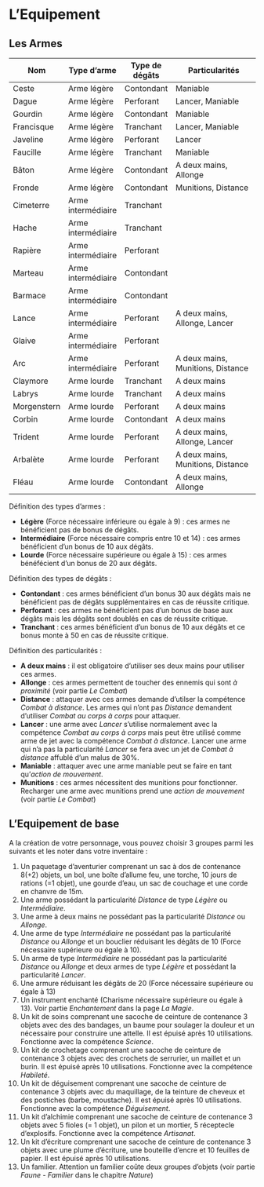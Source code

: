 # L'Equipement

## Les Armes

| Nom         | Type d'arme        | Type de dégâts | Particularités                          |
|-------------|--------------------|----------------|-----------------------------------------|
| Ceste       | Arme légère        | Contondant     | Maniable                                |
| Dague       | Arme légère        | Perforant      | Lancer, Maniable                        |
| Gourdin     | Arme légère        | Contondant     | Maniable                                |
| Francisque  | Arme légère        | Tranchant      | Lancer, Maniable                        |
| Javeline    | Arme légère        | Perforant      | Lancer                                  |
| Faucille    | Arme légère        | Tranchant      | Maniable                                |
| Bâton       | Arme légère        | Contondant     | A deux mains, Allonge                   |
| Fronde      | Arme légère        | Contondant     | Munitions, Distance                     |
| Cimeterre   | Arme intermédiaire | Tranchant      |                                         |
| Hache       | Arme intermédiaire | Tranchant      |                                         |
| Rapière     | Arme intermédiaire | Perforant      |                                         |
| Marteau     | Arme intermédiaire | Contondant     |                                         |
| Barmace     | Arme intermédiaire | Contondant     |                                         |
| Lance       | Arme intermédiaire | Perforant      | A deux mains, Allonge, Lancer           |
| Glaive      | Arme intermédiaire | Perforant      |                                         |
| Arc         | Arme intermédiaire | Perforant      | A deux mains, Munitions, Distance       |
| Claymore    | Arme lourde        | Tranchant      | A deux mains                            |
| Labrys      | Arme lourde        | Tranchant      | A deux mains                            |
| Morgenstern | Arme lourde        | Perforant      | A deux mains                            |
| Corbin      | Arme lourde        | Contondant     | A deux mains                            |
| Trident     | Arme lourde        | Perforant      | A deux mains, Allonge, Lancer           |
| Arbalète    | Arme lourde        | Perforant      | A deux mains, Munitions, Distance       |
| Fléau       | Arme lourde        | Contondant     | A deux mains, Allonge                   |


Définition des types d'armes : 

- **Légère** (Force nécessaire inférieure ou égale à 9) : ces armes ne bénéficient pas de bonus de dégâts.
- **Intermédiaire** (Force nécessaire compris entre 10 et 14) : ces armes bénéficient d'un bonus de 10 aux dégâts. 
- **Lourde** (Force nécessaire supérieure ou égale à 15) : ces armes bénéfécient d'un bonus de 20 aux dégâts. 

Définition des types de dégâts :

- **Contondant** : ces armes bénéficient d'un bonus 30 aux dégâts mais ne bénéficient pas de dégâts supplémentaires en cas de réussite critique. 
- **Perforant** : ces armes ne bénéficient pas d'un bonus de base aux dégâts mais les dégâts sont doublés en cas de réussite critique.
- **Tranchant** : ces armes bénéficient d'un bonus de 10 aux dégâts et ce bonus monte à 50 en cas de réussite critique. 

Définition des particularités :

- **A deux mains** : il est obligatoire d'utiliser ses deux mains pour utiliser ces armes.
- **Allonge** : ces armes permettent de toucher des ennemis qui sont *à proximité* (voir partie *Le Combat*)
- **Distance** : attaquer avec ces armes demande d'utilser la compétence *Combat à distance*. Les armes qui n'ont pas *Distance* demandent d'utiliser *Combat au corps à corps* pour attaquer.
- **Lancer** : une arme avec *Lancer* s'utilise normalement avec la compétence *Combat au corps à corps* mais peut être utilisé comme arme de jet avec la compétence *Combat à distance*. Lancer une arme qui n'a pas la particularité *Lancer* se fera avec un jet de *Combat à distance* affublé d'un malus de 30%. 
- **Maniable** : attaquer avec une arme maniable peut se faire en tant qu'*action de mouvement*. 
- **Munitions** : ces armes nécessitent des munitions pour fonctionner. Recharger une arme avec munitions prend une *action de mouvement* (voir partie *Le Combat*)

## L'Equipement de base
A la création de votre personnage, vous pouvez choisir 3 groupes parmi les suivants et les noter dans votre inventaire : 

1. Un paquetage d'aventurier comprenant un sac à dos de contenance 8(+2) objets, un bol, une boîte d’allume feu, une torche, 10 jours de rations (=1 objet), une gourde d’eau, un sac de couchage et une corde en chanvre de 15m.
2. Une arme possédant la particularité *Distance* de type *Légère* ou *Intermédiaire*.
3. Une arme à deux mains ne possédant pas la particularité *Distance* ou *Allonge*.
4. Une arme de type *Intermédiaire* ne possédant pas la particularité *Distance* ou *Allonge* et un bouclier réduisant les dégâts de 10 (Force nécessaire supérieure ou égale à 10).
5. Un arme de type *Intermédiaire* ne possédant pas la particularité *Distance* ou *Allonge*  et deux armes de type *Légère* et possédant la particularité *Lancer*.
6. Une armure réduisant les dégâts de 20 (Force nécessaire supérieure ou égale à 13)
7. Un instrument enchanté (Charisme nécessaire supérieure ou égale à 13). Voir partie *Enchantement* dans la page *La Magie*.
8. Un kit de soins comprenant une sacoche de ceinture de contenance 3 objets avec des des bandages, un baume pour soulager la douleur et un nécessaire pour construire une attelle. Il est épuisé après 10 utilisations. Fonctionne avec la compétence *Science*.
9. Un kit de crochetage comprenant une sacoche de ceinture de contenance 3 objets avec des crochets de serrurier, un maillet et un burin. Il est épuisé après 10 utilisations. Fonctionne avec la compétence *Habileté*.
10. Un kit de déguisement comprenant une sacoche de ceinture de contenance 3 objets avec du maquillage, de la teinture de cheveux et des postiches (barbe, moustache). Il est épuisé après 10 utilisations. Fonctionne avec la compétence *Déguisement*. 
11. Un kit d'alchimie comprenant une sacoche de ceinture de contenance 3 objets avec 5 fioles (= 1 objet), un pilon et un mortier, 5 réceptecle d'explosifs. Fonctionne avec la compétence *Artisanat*. 
11. Un kit d'écriture comprenant une sacoche de ceinture de contenance 3 objets avec une plume d’écriture, une bouteille d’encre et 10 feuilles de papier. Il est épuisé après 10 utilisations.
12. Un familier. Attention un familier coûte deux groupes d'objets (voir partie *Faune - Familier* dans le chapitre *Nature*)